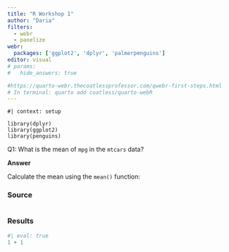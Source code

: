 ```yaml
---
title: "R Workshop 1"
author: "Daria"
filters:
  - webr
  - panelize
webr:                            
  packages: ['ggplot2', 'dplyr', 'palmerpenguins']
editor: visual
# params: 
#   hide_answers: true

#https://quarto-webr.thecoatlessprofessor.com/qwebr-first-steps.html
# In terminal: quarto add coatless/quarto-webR
---
```


```webr-r
#| context: setup

library(dplyr)
library(ggplot2)
library(penguins)
```

Q1: What is the mean of `mpg` in the `mtcars` data?


**Answer**

Calculate the mean using the `mean()` function:



:::{.panel-tabset}
### Source
```webr-r

```
### Results
```r
#| eval: true
1 + 1
```

:::

